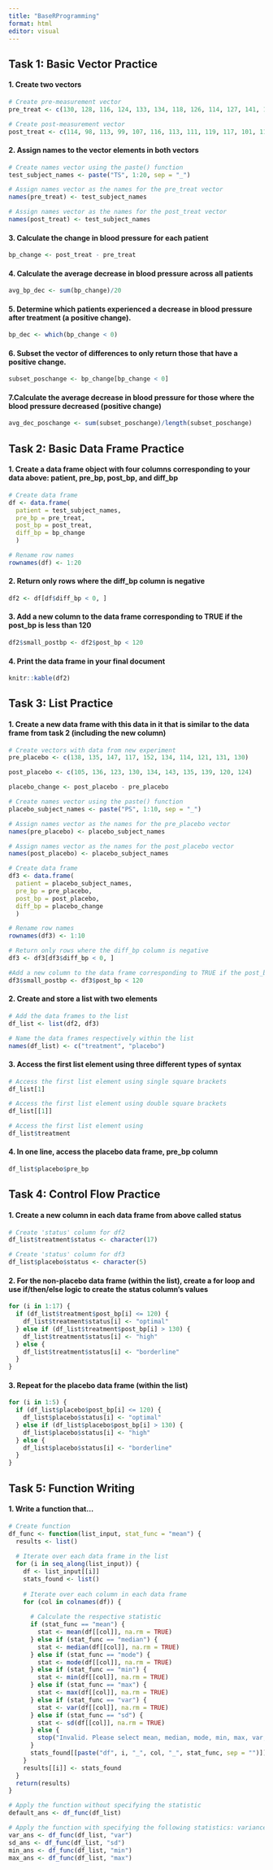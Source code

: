 ---
title: "BaseRProgramming"
format: html
editor: visual
---

## Task 1: Basic Vector Practice

#### 1. Create two vectors
```{r}
# Create pre-measurement vector
pre_treat <- c(130, 128, 116, 124, 133, 134, 118, 126, 114, 127, 141, 138, 128, 140, 137, 131, 120, 128, 139, 135)

# Create post-measurement vector
post_treat <- c(114, 98, 113, 99, 107, 116, 113, 111, 119, 117, 101, 119, 130, 122, 106, 106, 124, 102, 117, 113)
```

#### 2. Assign names to the vector elements in both vectors
```{r}
# Create names vector using the paste() function
test_subject_names <- paste("TS", 1:20, sep = "_")

# Assign names vector as the names for the pre_treat vector
names(pre_treat) <- test_subject_names

# Assign names vector as the names for the post_treat vector
names(post_treat) <- test_subject_names
```

#### 3. Calculate the change in blood pressure for each patient
```{r}
bp_change <- post_treat - pre_treat
```

#### 4. Calculate the average decrease in blood pressure across all patients
```{r}
avg_bp_dec <- sum(bp_change)/20
```

#### 5. Determine which patients experienced a decrease in blood pressure after treatment (a positive change).

```{r}
bp_dec <- which(bp_change < 0)
```

#### 6. Subset the vector of differences to only return those that have a positive change.
```{r}
subset_poschange <- bp_change[bp_change < 0]
```

#### 7.Calculate the average decrease in blood pressure for those where the blood pressure decreased (positive change)
```{r}
avg_dec_poschange <- sum(subset_poschange)/length(subset_poschange)
```

## Task 2: Basic Data Frame Practice

#### 1. Create a data frame object with four columns corresponding to your data above: patient, pre_bp, post_bp, and diff_bp
```{r}
# Create data frame
df <- data.frame(
  patient = test_subject_names,
  pre_bp = pre_treat,
  post_bp = post_treat,
  diff_bp = bp_change
  )

# Rename row names
rownames(df) <- 1:20
```

#### 2. Return only rows where the diff_bp column is negative
```{r}
df2 <- df[df$diff_bp < 0, ]
```

#### 3. Add a new column to the data frame corresponding to TRUE if the post_bp is less than 120
```{r}
df2$small_postbp <- df2$post_bp < 120
```

#### 4. Print the data frame in your final document
```{r}
knitr::kable(df2)
```

## Task 3: List Practice

#### 1. Create a new data frame with this data in it that is similar to the data frame from task 2 (including the new column)
```{r}
# Create vectors with data from new experiment
pre_placebo <- c(138, 135, 147, 117, 152, 134, 114, 121, 131, 130)

post_placebo <- c(105, 136, 123, 130, 134, 143, 135, 139, 120, 124)

placebo_change <- post_placebo - pre_placebo

# Create names vector using the paste() function
placebo_subject_names <- paste("PS", 1:10, sep = "_")

# Assign names vector as the names for the pre_placebo vector
names(pre_placebo) <- placebo_subject_names

# Assign names vector as the names for the post_placebo vector
names(post_placebo) <- placebo_subject_names

# Create data frame
df3 <- data.frame(
  patient = placebo_subject_names,
  pre_bp = pre_placebo,
  post_bp = post_placebo,
  diff_bp = placebo_change
  )

# Rename row names
rownames(df3) <- 1:10

# Return only rows where the diff_bp column is negative
df3 <- df3[df3$diff_bp < 0, ]

#Add a new column to the data frame corresponding to TRUE if the post_bp is less than 120
df3$small_postbp <- df3$post_bp < 120
```

#### 2. Create and store a list with two elements
```{r}
# Add the data frames to the list
df_list <- list(df2, df3)

# Name the data frames respectively within the list
names(df_list) <- c("treatment", "placebo")
```

#### 3. Access the first list element using three different types of syntax
```{r}
# Access the first list element using single square brackets
df_list[1]

# Access the first list element using double square brackets
df_list[[1]]

# Access the first list element using 
df_list$treatment
```

#### 4. In one line, access the placebo data frame, pre_bp column
```{r}
df_list$placebo$pre_bp
```

## Task 4: Control Flow Practice

#### 1. Create a new column in each data frame from above called status
```{r}
# Create 'status' column for df2
df_list$treatment$status <- character(17)

# Create 'status' column for df3
df_list$placebo$status <- character(5)
```

#### 2. For the non-placebo data frame (within the list), create a for loop and use if/then/else logic to create the status column’s values
```{r}
for (i in 1:17) {
  if (df_list$treatment$post_bp[i] <= 120) {
    df_list$treatment$status[i] <- "optimal"
  } else if (df_list$treatment$post_bp[i] > 130) {
    df_list$treatment$status[i] <- "high"
  } else {
    df_list$treatment$status[i] <- "borderline"
  }
}
```

#### 3. Repeat for the placebo data frame (within the list)
```{r}
for (i in 1:5) {
  if (df_list$placebo$post_bp[i] <= 120) {
    df_list$placebo$status[i] <- "optimal"
  } else if (df_list$placebo$post_bp[i] > 130) {
    df_list$placebo$status[i] <- "high"
  } else {
    df_list$placebo$status[i] <- "borderline"
  }
}
```

## Task 5: Function Writing

#### 1. Write a function that...
```{r}
# Create function
df_func <- function(list_input, stat_func = "mean") {
  results <- list()
  
  # Iterate over each data frame in the list
  for (i in seq_along(list_input)) {
    df <- list_input[[i]]
    stats_found <- list()
    
    # Iterate over each column in each data frame
    for (col in colnames(df)) {
      
      # Calculate the respective statistic
      if (stat_func == "mean") {
        stat <- mean(df[[col]], na.rm = TRUE)
      } else if (stat_func == "median") {
        stat <- median(df[[col]], na.rm = TRUE)
      } else if (stat_func == "mode") {
        stat <- mode(df[[col]], na.rm = TRUE)
      } else if (stat_func == "min") {
        stat <- min(df[[col]], na.rm = TRUE)
      } else if (stat_func == "max") {
        stat <- max(df[[col]], na.rm = TRUE)
      } else if (stat_func == "var") {
        stat <- var(df[[col]], na.rm = TRUE)
      } else if (stat_func == "sd") {
        stat <- sd(df[[col]], na.rm = TRUE)
      } else {
        stop("Invalid. Please select mean, median, mode, min, max, var, or sd.")
      }
      stats_found[[paste("df", i, "_", col, "_", stat_func, sep = "")]] <- stat
    }
    results[[i]] <- stats_found
  }
  return(results)
}

# Apply the function without specifying the statistic
default_ans <- df_func(df_list)

# Apply the function with specifying the following statistics: variance, standard deviation, minimum, and maximum
var_ans <- df_func(df_list, "var")
sd_ans <- df_func(df_list, "sd")
min_ans <- df_func(df_list, "min")
max_ans <- df_func(df_list, "max")
```




